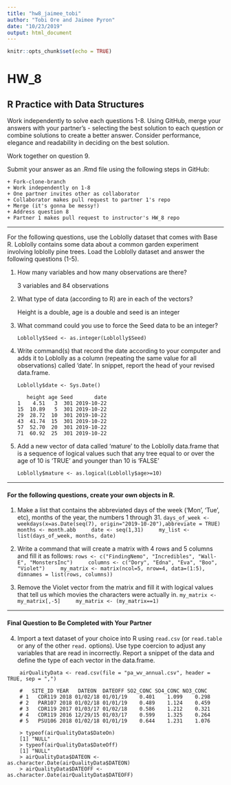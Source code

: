 ---
title: "hw8_jaimee_tobi"
author: "Tobi Ore and Jaimee Pyron"
date: "10/23/2019"
output: html_document
---

```{r setup, include=FALSE}
knitr::opts_chunk$set(echo = TRUE)
```

# HW_8
## R Practice with Data Structures

Work independently to solve each questions 1-8. Using GitHub, merge your answers with your partner's - selecting the best solution to each question or combine solutions to create a better answer.  Consider performance, elegance and readability in deciding on the best solution.

Work together on question 9.

Submit your answer as an .Rmd file using the following steps in GitHub:  

    + Fork-clone-branch 
    + Work independently on 1-8  
    + One partner invites other as collaborator  
    + Collaborator makes pull request to partner 1's repo  
    + Merge (it's gonna be messy!)  
    + Address question 8 
    + Partner 1 makes pull request to instructor's HW_8 repo  

***
For the following questions, use the Loblolly dataset that comes with Base R. Loblolly contains some data about a common garden experiment involving loblolly pine trees. Load the Loblolly dataset and answer the following questions (1-5).

1.  How many variables and how many observations are there? 
    
    3 variables and 84 observations

2.  What type of data (according to R) are in each of the vectors?
    
    Height is a double, age is a double and seed is an integer

3.  What command could you use to force the Seed data to be an integer?
    
    `Loblolly$Seed <- as.integer(Loblolly$Seed)`

4.  Write command(s) that record the date according to your computer and
    adds it to Loblolly as a column (repeating the same value for all
    observations) called ‘date’. In snippet, report the head of your
    revised data.frame.
    
    `Loblolly$date <- Sys.Date()`
    ```
       height age Seed       date
    1    4.51   3  301 2019-10-22
    15  10.89   5  301 2019-10-22
    29  28.72  10  301 2019-10-22
    43  41.74  15  301 2019-10-22
    57  52.70  20  301 2019-10-22
    71  60.92  25  301 2019-10-22
    ```

5.  Add a new vector of data called ‘mature’ to the Loblolly data.frame
    that is a sequence of logical values such that any tree equal to or
    over the age of 10 is ‘TRUE’ and younger than 10 is ‘FALSE’
    
    `Loblolly$mature <- as.logical(Loblolly$age>=10)`

------------------------------------------------------------------------
#### For the following questions, create your own objects in R.

1.  Make a list that contains the abbreviated days of the week (‘Mon’,
    ‘Tue’, etc), months of the year, the numbers 1 through 31.
    ```
    days_of_week <- weekdays(x=as.Date(seq(7), origin="2019-10-20"),abbreviate = TRUE)
    months <- month.abb
    date <- seq(1,31)
    my_list <- list(days_of_week, months, date)
    ```

2.  Write a command that will create a matrix with 4 rows and 5 columns
    and fill it as follows:
    ```
    rows <- c("FindingNemo", "Incredibles", "Wall-E", "MonstersInc")
    columns <- c("Dory", "Edna", "Eva", "Boo", "Violet")
    my_matrix <- matrix(ncol=5, nrow=4, data=(1:5), dimnames = list(rows, columns))
    ```

3. Remove the Violet vector from the matrix and fill it with logical values that tell us which movies the characters were actually in.
    ```
    my_matrix <- my_matrix[,-5]
    my_matrix <- (my_matrix==1)
    ```
    
***
#### Final Question to Be Completed with Your Partner
4. Import a text dataset of your choice into R using `read.csv` (or `read.table` or any of the other `read.` options). Use type coercion to adjust any variables that are read in incorrectly.  Report a snippet of the data and define the type of each vector in the data.frame.

```
    airQualityData <- read.csv(file = "pa_wv_annual.csv", header = TRUE, sep = ",")
    
    #   SITE_ID YEAR   DATEON  DATEOFF SO2_CONC SO4_CONC NO3_CONC
    # 1   CDR119 2018 01/02/18 01/01/19    0.401    1.099    0.298
    # 2   PAR107 2018 01/02/18 01/01/19    0.489    1.124    0.459
    # 3   CDR119 2017 01/03/17 01/02/18    0.586    1.212    0.321
    # 4   CDR119 2016 12/29/15 01/03/17    0.599    1.325    0.264
    # 5   PSU106 2018 01/02/18 01/01/19    0.644    1.231    1.076
    
    > typeof(airQualityData$DateOn)
    [1] "NULL"
    > typeof(airQualityData$DateOff)
    [1] "NULL"
    > airQualityData$DATEON <- as.character.Date(airQualityData$DATEON)
    > airQualityData$DATEOFF <- as.character.Date(airQualityData$DATEOFF)
```
